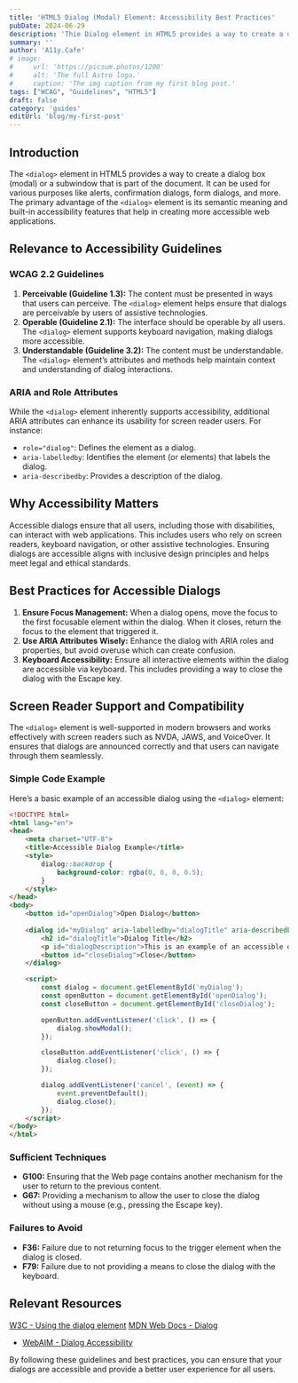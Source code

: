 ```yaml
---
title: 'HTML5 Dialog (Modal) Element: Accessibility Best Practices'
pubDate: 2024-06-29
description: 'Thie Dialog element in HTML5 provides a way to create a dialog box or a subwindow (modal) that is part of the document. '
summary: ''
author: 'A11y.Cafe'
# image:
#     url: 'https://picsum.photos/1200'
#     alt: 'The full Astro logo.'
#     caption: 'The img caption from my first blog post.'
tags: ["WCAG", "Guidelines", "HTML5"]
draft: false
category: 'guides'
editUrl: 'blog/my-first-post'
---
```



## Introduction

The `<dialog>` element in HTML5 provides a way to create a dialog box (modal) or a subwindow that is part of the document. It can be used for various purposes like alerts, confirmation dialogs, form dialogs, and more. The primary advantage of the `<dialog>` element is its semantic meaning and built-in accessibility features that help in creating more accessible web applications.

## Relevance to Accessibility Guidelines

### WCAG 2.2 Guidelines

1. **Perceivable (Guideline 1.3):** The content must be presented in ways that users can perceive. The `<dialog>` element helps ensure that dialogs are perceivable by users of assistive technologies.
2. **Operable (Guideline 2.1):** The interface should be operable by all users. The `<dialog>` element supports keyboard navigation, making dialogs more accessible.
3. **Understandable (Guideline 3.2):** The content must be understandable. The `<dialog>` element’s attributes and methods help maintain context and understanding of dialog interactions.

### ARIA and Role Attributes

While the `<dialog>` element inherently supports accessibility, additional ARIA attributes can enhance its usability for screen reader users. For instance:

- `role="dialog"`: Defines the element as a dialog.
- `aria-labelledby`: Identifies the element (or elements) that labels the dialog.
- `aria-describedby`: Provides a description of the dialog.

## Why Accessibility Matters

Accessible dialogs ensure that all users, including those with disabilities, can interact with web applications. This includes users who rely on screen readers, keyboard navigation, or other assistive technologies. Ensuring dialogs are accessible aligns with inclusive design principles and helps meet legal and ethical standards.

## Best Practices for Accessible Dialogs

1. **Ensure Focus Management:** When a dialog opens, move the focus to the first focusable element within the dialog. When it closes, return the focus to the element that triggered it.
2. **Use ARIA Attributes Wisely:** Enhance the dialog with ARIA roles and properties, but avoid overuse which can create confusion.
3. **Keyboard Accessibility:** Ensure all interactive elements within the dialog are accessible via keyboard. This includes providing a way to close the dialog with the Escape key.

## Screen Reader Support and Compatibility

The `<dialog>` element is well-supported in modern browsers and works effectively with screen readers such as NVDA, JAWS, and VoiceOver. It ensures that dialogs are announced correctly and that users can navigate through them seamlessly.

### Simple Code Example

Here’s a basic example of an accessible dialog using the `<dialog>` element:

```html
<!DOCTYPE html>
<html lang="en">
<head>
    <meta charset="UTF-8">
    <title>Accessible Dialog Example</title>
    <style>
        dialog::backdrop {
            background-color: rgba(0, 0, 0, 0.5);
        }
    </style>
</head>
<body>
    <button id="openDialog">Open Dialog</button>
    
    <dialog id="myDialog" aria-labelledby="dialogTitle" aria-describedby="dialogDescription">
        <h2 id="dialogTitle">Dialog Title</h2>
        <p id="dialogDescription">This is an example of an accessible dialog using the HTML5 <code>&lt;dialog&gt;</code> element.</p>
        <button id="closeDialog">Close</button>
    </dialog>

    <script>
        const dialog = document.getElementById('myDialog');
        const openButton = document.getElementById('openDialog');
        const closeButton = document.getElementById('closeDialog');

        openButton.addEventListener('click', () => {
            dialog.showModal();
        });

        closeButton.addEventListener('click', () => {
            dialog.close();
        });

        dialog.addEventListener('cancel', (event) => {
            event.preventDefault();
            dialog.close();
        });
    </script>
</body>
</html>
```

### Sufficient Techniques

- **G100:** Ensuring that the Web page contains another mechanism for the user to return to the previous content.
- **G67:** Providing a mechanism to allow the user to close the dialog without using a mouse (e.g., pressing the Escape key).

### Failures to Avoid

- **F36:** Failure due to not returning focus to the trigger element when the dialog is closed.
- **F79:** Failure due to not providing a means to close the dialog with the keyboard.

## Relevant Resources

<a href="https://www.w3.org/TR/wai-aria-practices-1.1/#dialog_modal" target="_blank">W3C - Using the dialog element</a>
<a href="https://developer.mozilla.org/en-US/docs/Web/HTML/Element/dialog" target="_blank">MDN Web Docs - Dialog</a>
- <a href="https://webaim.org/techniques/aria/dialogs" target="_blank" rel="noopener noreferrer">WebAIM - Dialog Accessibility</a>

By following these guidelines and best practices, you can ensure that your dialogs are accessible and provide a better user experience for all users.